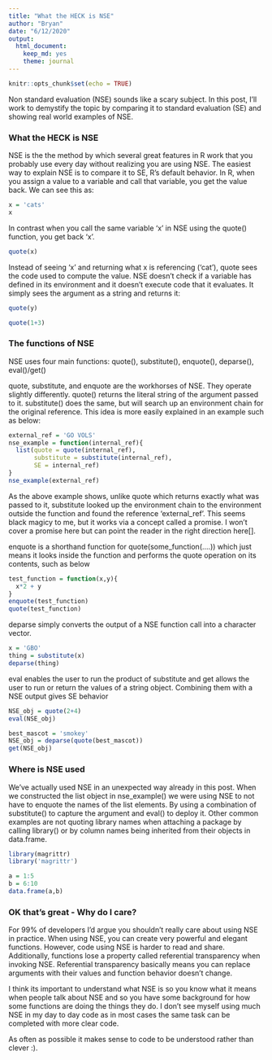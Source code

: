 ```yaml
---
title: "What the HECK is NSE"
author: "Bryan"
date: "6/12/2020"
output: 
  html_document: 
    keep_md: yes
    theme: journal
---
```


```r
knitr::opts_chunk$set(echo = TRUE)
```

Non standard evaluation (NSE) sounds like a scary subject. In this post, I'll work to demystify the 
topic by comparing it to standard evaluation (SE) and showing real world examples of NSE. 

### What the HECK is NSE
NSE is the the method by which several great features in R work that you probably use every day without
realizing you are using NSE.  The easiest way to explain NSE is to compare it to SE, R's default behavior.
In R, when you assign a value to a variable and call that variable, you get the value back. We can 
see this as:

```r
x = 'cats'
x
```
In contrast when you call the same variable 'x' in NSE using the quote() function, you get back 'x'.
```r
quote(x)
```
Instead of seeing 'x' and returning what x is referencing ('cat'), quote sees the code used to compute
the value.  NSE doesn't check if a variable has defined in its environment and it doesn't execute
code that it evaluates.  It simply sees the argument as a string and returns it:
```r
quote(y)

quote(1+3)
```
### The functions of NSE
NSE uses four main functions: quote(), substitute(), enquote(), deparse(), eval()/get()

quote, substitute, and enquote are the workhorses of NSE.  They operate slightly differently. quote() 
returns the literal string of the argument passed to it.  substitute() does the same, but will search 
up an environment chain for the original reference.  This idea is more easily explained in an example 
such as below:

```r
external_ref = 'GO VOLS'
nse_example = function(internal_ref){
  list(quote = quote(internal_ref),
       substitute = substitute(internal_ref),
       SE = internal_ref)
}
nse_example(external_ref)
```

As the above example shows, unlike quote which returns exactly what was passed to it, substitute looked
up the environment chain to the environment outside the function and found the reference 'external_ref'.
This seems black magicy to me, but it works via a concept called a promise.  I won't cover a promise
here but can point the reader in the right direction here[].

enquote is a shorthand function for quote(some_function(....)) which just means it looks inside the 
function and performs the quote operation on its contents, such as below
```r
test_function = function(x,y){
  x*2 + y
}
enquote(test_function)
quote(test_function)
```

deparse simply converts the output of a NSE function call into a character vector.
```r
x = 'GBO'
thing = substitute(x)
deparse(thing)
```

eval enables the user to run the product of substitute and get allows the user to run or return the values of a string object.  Combining them with a NSE output gives SE behavior

```r
NSE_obj = quote(2+4)
eval(NSE_obj)

best_mascot = 'smokey'
NSE_obj = deparse(quote(best_mascot))
get(NSE_obj)
```

### Where is NSE used

We've actually used NSE in an unexpected way already in this post.  When we constructed the list object
in nse_example() we were using NSE to not have to enquote the names of the list elements.  By using a
combination of substitute() to capture the argument and eval() to deploy it.  Other common examples 
are not quoting library names when attaching a package by calling library() or by column names being 
inherited from their objects in data.frame.

```r
library(magrittr)
library('magrittr')
```

```r
a = 1:5
b = 6:10
data.frame(a,b)
```



### OK that's great - Why do I care?

For 99% of developers I'd argue you shouldn't really care about using NSE in practice.  When using 
NSE, you can create very powerful and elegant functions.  However, code using NSE is harder to read
and share.  Additionally, functions lose a property called referential transparency when invoking NSE.
Referential transparency basically means you can replace arguments with their values and function
behavior doesn’t change.  

I think its important to understand what NSE is so you know what it means when people talk about NSE
and so you have some background for how some functions are doing the things they do.  I don't see myself 
using much NSE in my day to day code as in most cases the same task can be completed with more clear code.  

As often as possible it makes sense to code to be understood rather than clever :).
